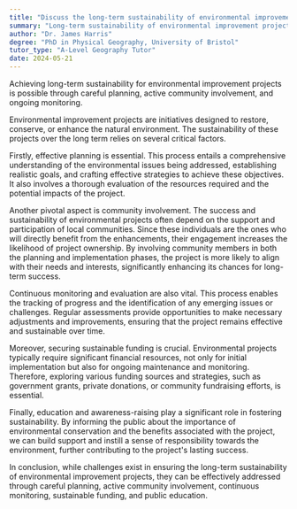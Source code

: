 ```yaml
---
title: "Discuss the long-term sustainability of environmental improvement projects"
summary: "Long-term sustainability of environmental improvement projects is achievable with proper planning, community involvement, and continuous monitoring."
author: "Dr. James Harris"
degree: "PhD in Physical Geography, University of Bristol"
tutor_type: "A-Level Geography Tutor"
date: 2024-05-21
---
```


Achieving long-term sustainability for environmental improvement projects is possible through careful planning, active community involvement, and ongoing monitoring.

Environmental improvement projects are initiatives designed to restore, conserve, or enhance the natural environment. The sustainability of these projects over the long term relies on several critical factors. 

Firstly, effective planning is essential. This process entails a comprehensive understanding of the environmental issues being addressed, establishing realistic goals, and crafting effective strategies to achieve these objectives. It also involves a thorough evaluation of the resources required and the potential impacts of the project.

Another pivotal aspect is community involvement. The success and sustainability of environmental projects often depend on the support and participation of local communities. Since these individuals are the ones who will directly benefit from the enhancements, their engagement increases the likelihood of project ownership. By involving community members in both the planning and implementation phases, the project is more likely to align with their needs and interests, significantly enhancing its chances for long-term success.

Continuous monitoring and evaluation are also vital. This process enables the tracking of progress and the identification of any emerging issues or challenges. Regular assessments provide opportunities to make necessary adjustments and improvements, ensuring that the project remains effective and sustainable over time.

Moreover, securing sustainable funding is crucial. Environmental projects typically require significant financial resources, not only for initial implementation but also for ongoing maintenance and monitoring. Therefore, exploring various funding sources and strategies, such as government grants, private donations, or community fundraising efforts, is essential.

Finally, education and awareness-raising play a significant role in fostering sustainability. By informing the public about the importance of environmental conservation and the benefits associated with the project, we can build support and instill a sense of responsibility towards the environment, further contributing to the project's lasting success.

In conclusion, while challenges exist in ensuring the long-term sustainability of environmental improvement projects, they can be effectively addressed through careful planning, active community involvement, continuous monitoring, sustainable funding, and public education.
    